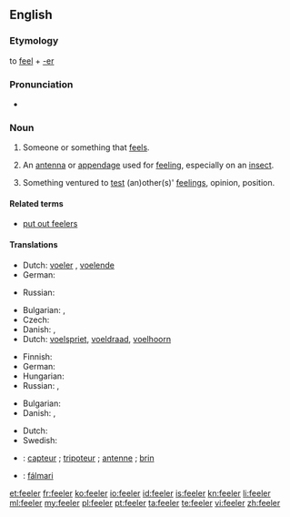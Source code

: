 ==English==

===Etymology===
to [[feel]] + [[-er]]

===Pronunciation===
* {{rhymes|iːlə(r)}}

===Noun===
{{en-noun}}

# {{literally}} Someone or something that [[feel]]s.
# {{anatomy}} An [[antenna]] or [[appendage]] used for [[feel]]ing, especially on an [[insect]].
# {{figuratively}} Something ventured to [[test]] (an)other(s)' [[feeling]]s, opinion, position.

====Related terms====
* [[put out feelers]]

====Translations====
{{trans-top|someone or something that feels}}
* Dutch: [[voeler]] {{m}}, [[voelend]]e {{m}}
* German: {{t+|de|Fühler|m}}
{{trans-mid}}
* Russian: {{t|ru|щуп|m|tr=ščup|sc=Cyrl}} {{qualifier|probe}}
{{trans-bottom}}

{{trans-top|an antenna or appendage used to feel, as on an insect}}
* Bulgarian: {{t+|bg|антена|f|sc=Cyrl}}, {{t+|bg|пипалце|n|sc=Cyrl}}
* Czech: {{t-|cs|tykadlo|n}}
* Danish: {{t-|da|følehorn|n}}, {{t-|da|føletråd|c}}
* Dutch: [[voelspriet]], [[voeldraad]], [[voelhoorn]]
{{trans-mid}}
* Finnish: {{t-|fi|tuntosarvi}}
* German: {{t+|de|Fühler|m}}
* Hungarian: {{t+|hu|csáp}}
* Russian: {{t|ru|усик|m|tr=úsik|sc=Cyrl}} {{qualifier|antenna}}, {{t|ru|щупальце|n|tr=ščúpalʹce|sc=Cyrl}} {{qualifier|tentacle}}
{{trans-bottom}}

{{trans-top|Something ventured to test other's feelings}}
* Bulgarian: {{t+|bg|намек|m|sc=Cyrl}}
* Danish: {{t-|da|føler|c}}, {{t-|da|prøveballon|c}}
{{trans-mid}}
* Dutch: {{t-|nl|proefballon|m}}
* Swedish: {{t-|sv|försöksballong|c}}
{{trans-bottom}}

{{checktrans-top}}
* {{ttbc|fr}}: [[capteur]] {{c}} ; [[tripoteur]] {{c}}; [[antenne]] {{c}}; [[brin]] {{c}}
* {{ttbc|is}}: [[fálmari]] 
{{trans-bottom}}

[[et:feeler]]
[[fr:feeler]]
[[ko:feeler]]
[[io:feeler]]
[[id:feeler]]
[[is:feeler]]
[[kn:feeler]]
[[li:feeler]]
[[ml:feeler]]
[[my:feeler]]
[[pl:feeler]]
[[pt:feeler]]
[[ta:feeler]]
[[te:feeler]]
[[vi:feeler]]
[[zh:feeler]]